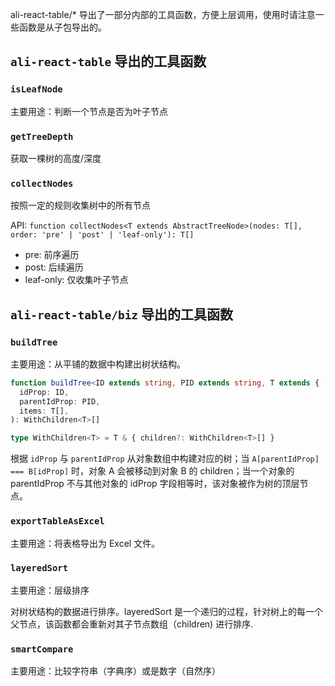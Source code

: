 
<Meta title="工具 / 通用工具函数" />

ali-react-table/\* 导出了一部分内部的工具函数，方便上层调用，使用时请注意一些函数是从子包导出的。

## `ali-react-table` 导出的工具函数

### `isLeafNode`

主要用途：判断一个节点是否为叶子节点

### `getTreeDepth`

获取一棵树的高度/深度

### `collectNodes`

按照一定的规则收集树中的所有节点

API: `function collectNodes<T extends AbstractTreeNode>(nodes: T[], order: 'pre' | 'post' | 'leaf-only'): T[]`

- pre: 前序遍历
- post: 后续遍历
- leaf-only: 仅收集叶子节点

## `ali-react-table/biz` 导出的工具函数

### `buildTree`

主要用途：从平铺的数据中构建出树状结构。

```typescript
function buildTree<ID extends string, PID extends string, T extends { [key in ID | PID]: string }>(
  idProp: ID,
  parentIdProp: PID,
  items: T[],
): WithChildren<T>[]

type WithChildren<T> = T & { children?: WithChildren<T>[] }
```

根据 `idProp` 与 `parentIdProp` 从对象数组中构建对应的树；当 `A[parentIdProp] === B[idProp]` 时，对象 A 会被移动到对象 B 的 children；当一个对象的 parentIdProp 不与其他对象的 idProp 字段相等时，该对象被作为树的顶层节点。

### `exportTableAsExcel`

主要用途：将表格导出为 Excel 文件。

### `layeredSort`

主要用途：层级排序

对树状结构的数据进行排序。layeredSort 是一个递归的过程，针对树上的每一个父节点，该函数都会重新对其子节点数组（children) 进行排序.

### `smartCompare`

主要用途：比较字符串（字典序）或是数字（自然序）
